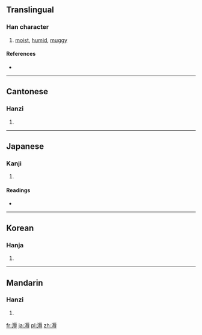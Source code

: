 ==Translingual==

===Han character===
{{Han char|rn=85|rad=水|as=10|sn=13|four=3114<sub>3</sub>|canj=水一女戈 (EMVI)}}

# [[moist]], [[humid]], [[muggy]]

====References====
* {{Han ref|kx=0641.180|dkj=17996|dj=1048.200|hdz=31696.050|uh=6EBD|ud=28349|bh=DE50|bd=56912}}

----

==Cantonese==

===Hanzi===
{{yue-hanzi|jyut=|y=yuk6}}

# {{defn|Cantonese|sort=水10}}

----

==Japanese==

===Kanji===
{{ja-kanji|grade=|rs=水10}}

# {{defn|Japanese|sort=水10}}

====Readings====
* {{ja-readings|on=[[じょく]] (joku)|kun=[[むしあつい]] (mushiatsui)}}

----

==Korean==

===Hanja===
{{ko-hanja|hangeul=욕|eumhun=|rv=yok|mr=yok|y=yok}}

# {{defn|Korean|sort=水10}}

----

==Mandarin==

===Hanzi===
{{cmn-hanzi|pin=[[rù]] ([[ru4]]), [[xù]] ([[xu4]])|wg=ju<sup>4</sup>, hsü<sup>4</sup>}}

# {{defn|Mandarin|sort=水10}}

[[fr:溽]]
[[ja:溽]]
[[pl:溽]]
[[zh:溽]]